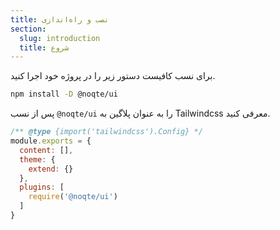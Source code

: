 ```yaml
---
title: نصب و راه‌اندازی
section:
  slug: introduction
  title: شروع
---
```


برای نسب کافیست دستور زیر را در پروژه خود اجرا کنید.

```bash
npm install -D @noqte/ui
```

پس از نسب `@noqte/ui` را به عنوان پلاگین به Tailwindcss معرفی کنید.

```js:tailwind.config.js showLineNumbers {8}
/** @type {import('tailwindcss').Config} */
module.exports = {
  content: [],
  theme: {
    extend: {}
  },
  plugins: [
    require('@noqte/ui')
  ]
}
```
